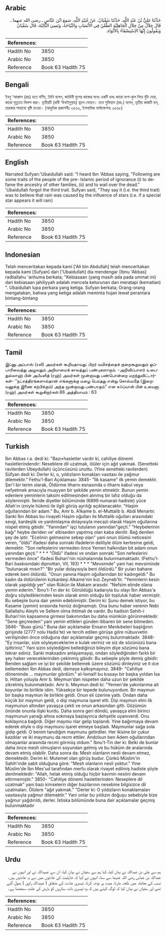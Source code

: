 ## Arabic


<div dir="rtl" lang="ar" style={{fontSize:'larger',backgroundColor:'#f8f9fa',padding:20}}>
حَدَّثَنَا عَلِيُّ بْنُ عَبْدِ اللَّهِ، حَدَّثَنَا سُفْيَانُ، عَنْ عُبَيْدِ اللَّهِ، سَمِعَ ابْنَ عَبَّاسٍ ـ رضى الله عنهما ـ قَالَ خِلاَلٌ مِنْ خِلاَلِ الْجَاهِلِيَّةِ الطَّعْنُ فِي الأَنْسَابِ وَالنِّيَاحَةُ، وَنَسِيَ الثَّالِثَةَ، قَالَ سُفْيَانُ وَيَقُولُونَ إِنَّهَا الاِسْتِسْقَاءُ بِالأَنْوَاءِ‏.‏
</div>
<div style={{backgroundColor:'#f8f9fa',padding:20, marginBottom: 10}}><table> <thead> <tr> <th>References:</th> <th></th> </tr> </thead> <tbody><tr><td>Hadith No</td><td>3850</td></tr><tr><td>Arabic No</td><td>3850</td></tr><tr><td>Reference</td><td>Book 63 Hadith 75</td></tr></tbody></table></div>

## Bengali


<div dir="ltr" lang="bn" style={{fontSize:'larger',backgroundColor:'#f8f9fa',padding:20}}>
ইবনু ‘আব্বাস (রাঃ) হতে বর্ণিত, তিনি বলেন, জাহিলী যুগের কাজের মধ্যে একটি হলঃ কারো বংশ-কুল নিয়ে খুঁটা দেয়া, কারো মৃত্যুতে বিলাপ করা। তৃতীয়টি (রাবী ‘উবাইদুল্লাহ) ভুলে গেছেন। তবে সুফিয়ান (রহ.) বলেন, তৃতীয় কাজটি হল, তারকার সাহায্যে বৃষ্টি চাওয়া। (আধুনিক প্রকাশনীঃ ৩৫৬৩, ইসলামিক ফাউন্ডেশনঃ ৩৫৬৮)
</div>
<div style={{backgroundColor:'#f8f9fa',padding:20, marginBottom: 10}}><table> <thead> <tr> <th>References:</th> <th></th> </tr> </thead> <tbody><tr><td>Hadith No</td><td>3850</td></tr><tr><td>Arabic No</td><td>3850</td></tr><tr><td>Reference</td><td>Book 63 Hadith 75</td></tr></tbody></table></div>

## English


<div dir="ltr" lang="en" style={{fontSize:'larger',backgroundColor:'#f8f9fa',padding:20}}>
Narrated Sufyan:'Ubaidullah said: "I heard Ibn 'Abbas saying, "Following are some traits of the people of the pre- Islamic period of ignorance (i) to defame the ancestry of other families, (ii) and to wail over the dead." 'Ubaidullah forgot the third trait. Sufyan said, "They say it (i.e. the third trait) was to believe that rain was caused by the influence of stars (i.e. if a special star appears it will rain)
</div>
<div style={{backgroundColor:'#f8f9fa',padding:20, marginBottom: 10}}><table> <thead> <tr> <th>References:</th> <th></th> </tr> </thead> <tbody><tr><td>Hadith No</td><td>3850</td></tr><tr><td>Arabic No</td><td>3850</td></tr><tr><td>Reference</td><td>Book 63 Hadith 75</td></tr></tbody></table></div>

## Indonesian


<div dir="ltr" lang="id" style={{fontSize:'larger',backgroundColor:'#f8f9fa',padding:20}}>
Telah menceritakan kepada kami ['Ali bin Abdullah] telah menceritakan kepada kami [Sufyan] dari ['Ubaidullah] dia mendengar [Ibnu 'Abbas] radliallahu 'anhuma berkata; "Kebiasaan (yang masih ada pada ummat ini) dari kebiasaan jahiliyyah adalah mencela keturunan dan meratapi (kematian) ". Ubaidullah lupa perkara yang ketiga. Sufyan berkata; Orang-orang mengatakan, bahwa yang ketiga adalah meminta hujan lewat perantara bintang-bintang
</div>
<div style={{backgroundColor:'#f8f9fa',padding:20, marginBottom: 10}}><table> <thead> <tr> <th>References:</th> <th></th> </tr> </thead> <tbody><tr><td>Hadith No</td><td>3850</td></tr><tr><td>Arabic No</td><td>3850</td></tr><tr><td>Reference</td><td>Book 63 Hadith 75</td></tr></tbody></table></div>

## Tamil


<div dir="ltr" lang="ta" style={{fontSize:'larger',backgroundColor:'#f8f9fa',padding:20}}>
இப்னு அப்பாஸ் (ரலி) அவர்கள் கூறியதாவது: பிறர் வமிசத்தைக் குறைகூறுவதும் ஒப்பாரிவைத்து அழுவதும் அறியாமைக் காலத்துப் பண்புகளாகும். -அறிவிப்பாளர் உபைதுல்லாஹ் பின் அபீயஸீத் (ரஹ்) அவர்கள் மூன்றாவது பண்பொன்றை மறந்துவிட்டார்கள்- “நட்சத்திரங்களால்தான் எங்களுக்கு மழை பெய்தது என்று சொல்வதே (இறைவனுக்கு இணை கற்பிக்கும்) அந்த மூன்றாவது பண்பாகும்” என சுஃப்யான் பின் உயைனா (ரஹ்) அவர்கள் கூறுகிறார்கள்.86 அத்தியாயம் : 63
</div>
<div style={{backgroundColor:'#f8f9fa',padding:20, marginBottom: 10}}><table> <thead> <tr> <th>References:</th> <th></th> </tr> </thead> <tbody><tr><td>Hadith No</td><td>3850</td></tr><tr><td>Arabic No</td><td>3850</td></tr><tr><td>Reference</td><td>Book 63 Hadith 75</td></tr></tbody></table></div>

## Turkish


<div dir="ltr" lang="tr" style={{fontSize:'larger',backgroundColor:'#f8f9fa',padding:20}}>
İbn Abbas r.a. dedi ki: "Bazı•hasletler vardır ki, cahiliye dönemi hasletlerindendir: Neseblere dil uzatmak, ölüler için ağıt yakmak. (Senetteki ravilerden Ubeydullah) üçüncüsünü unuttu. (Yine senetteki ravilerden) Süfyan dedi ki: Derler ki, o, yıldızların konakları vasıtası ile yağmur dilemektir." Fethu'l-Bari Açıklaması: 3845- "İlk kasame" ilk yemin demektir. Şer'i bir terim olarak, Öldürme itharnı esnasında o itharnı kabul veya nefyetmek amacıyla muayyen bir şekilde yemin etmektir. Bunun yemin edenlere yeminlerin taksim edilmesinden alınmış bir lafız olduğu da söylenmiştir. İleride diyetler bölümünde (6899 numaralı hadiste) yüce Allah'ın izniyle hükmü ile ilgili görüş ayrılığı açıklanacaktır. "Haşim oğullarından bir adam." Bu, Amr b. A1kame b. el-Muttalib b. Abdi Menartır. Sanki İbn Abbas bu rivayeti Haşim oğulları ile Muttalib oğulları arasındaki sevgi, kardeşlik ve yardımlaşma dolayısıyla mecazi olarak Haşim oğullarına nispet etmiş gibidir. "Yanından" işçi tutulanın yanından"geçti." "Heybelerinin bağı" heybe deriden ve' elbiseden yapılmış olan kaba denilir. Bağ denilen şey de iptir. "Ecelinin gelmesine sebep olan" yani onun ölümü neticesini veren, "öldü" ifadesi daha sonraki ifadelerin deliliyle ölüm kertesine geldi, demektir. "Son nefeslerini vermeden önce Yemen halkından bit adam onun yanından geçti." * * * "Öldü" ifadesi ve ondan sonraki "Son nefeslerini vermeden önce" ifadesi Buhari'nin nüshalannda bulunmamaktadır. (Fethu'l-Bari baskısındaki dipnottan, VII, 193) * * * "Mevsimde" yani hac mevsiminde "bulunacak mısın?" "Bir yular dolayısıyla beni öldürdü." Bir yuları bahane ederek beni öldürdü. "Onun yanına Haşim oğullarından bir kadıngeldi." Bu kadın da öldürülenin kızkardeşi Alkame'nin kızı Zeyneb'tir. "Yeminlerin kesin olarak yapıldığı yer" olan Rükün ile Makam arasıdır. "Nefsim elinde olana yemin ederim." İbnu't-Tın der ki: Görüldüğü kadarıyla bu olayı İbn Abbas'a doğru söylediklerinden kesin olarak emin olduğu bir topluluk haber vermiştir. Bu sebeple buna dair yemin edebiimiştir. Derim ki: Şunu demek istiyor, bu Kasame (yemin) sırasında henüz doğmamıştı. Ona bunu haber verenin Nebi Sallallahu Aleyhi ve Sellem olma ihtimali de vardır. Bu hadisin Sahih-i Buhari'nin kapsamına girmesi bakımından bu daha mümkün görünmektedir. "Sene geçmeden" yani yemin ettikleri günden itibaren bir sene bitmeden. 3846- "Buas günü." Buna dair açıklamalar Ensarın Menkıbeleri başlığının girişinde (2777 nolu Hadis'te) ve tercih edilen görüşe göre nübuvvetin verilişinden önce olduğuna dair açıklamalar geçmiş bulunmaktadır. 3848- "Ey insanlar, size söyleyeceklerim e kulak veriniz ve siz de sözünüzü bana işittiriniz." Yani sizin söylediğimi bellediğinizi bileyim diye sözümü bana tekrar ediniz. Sanki maksadını anlayamayıp, ondan söylediğinden farklı bir şey haber vereceklerinden çekinmiş gibidir. Bu sebeple şöyle demiş gibidir: Benden sağlam ve iyi bir şekilde bellemek üzere sözümü dinleyiniz ve it ıice bellemeden İbn Abbas dedi, demeye kalkışmayınız. 3849- "Cahiliye döneminde ... maymunlar gördüm." el-İsmail! bu kıssayı bir başka yoldan İsa b. Hittan yoluyla Amr b. Meymun'dan nispeten daha uzun bir şekilde zikretmiş bulunmaktadır. Amr b. Meymun dedi ki: "Yemen'de yakınlarıma ait koyunlar ile birlikte idim. Yüksekçe bir tepede bulunuyordum. Bir maymun bir başka maymun ile birlikte geldi. Onun eli üzerine yattı. Ondan daha küçük bir maymun geldi, o dişi maymuna işaret etti. Dişi maymun elini ilk maymunun altından yavaşça çekti ve onun arkasından gitti. Gözümün önünde onunla ilişki kurdu. Daha sonra geri döndü, yavaşça elini birinci maymunun yanağı altına sokmaya başlayınca dehşetle uyanıverdi. Onu koklayınca bağırdı. Diğer maymu nlar gelip toplandı. Yine bağırmaya devam ederek eliyle o dişi maymunu işaret etmeye başladı. Maymunlar sağa sola gidip geldi. O benim tanıdığım maymunu getirdiler. Her ikisine bir çukur kazdılar ve iki maymunu da recm ettiler. Andolsun ben Adem oğullarından olmayanlar arasında recmi görmüş oldum." İbnu't-Tin der ki: Belki de bunlar daha önce mesh olmuşların soyundan gelmiş ve bu hüküm de aralarında devam etmiş olabilir. Daha sonra da: Mesh olanların nesli devam etmez, demektedir. Derim ki: Mutemet olan görüş budur. Çünkü Müslim'in Sahih'inde sabit olduğuna göre: "Mesh olanların nesli yoktur." Yine Müslim'de İbn Mes'ud tarafından merfu olarak rivayet edilmiş hadiste şöyle denilmektedir: "Allah, helak etmiş olduğu hiçbir kavmin nesiini devam ettirmemiştir." 3850- "Cahiliye dönemi hasletlerinden: Neseplere dil uzatmak" yani bazı kimselerin diğer bazılarının nesebine bilgisizce dil uzatmaları. Ölülere "ağıt yakmak." "Derler ki: O yıldızların konaklamaları vasıtasıyla yağmur dilemektir." Yani onlar bu yıldızın doğuşu sebebiyle bize yağmur yağdırıldı, derler. İstiska bölümünde buna dair açıklamalar geçmiş bulunmaktadır
</div>
<div style={{backgroundColor:'#f8f9fa',padding:20, marginBottom: 10}}><table> <thead> <tr> <th>References:</th> <th></th> </tr> </thead> <tbody><tr><td>Hadith No</td><td>3850</td></tr><tr><td>Arabic No</td><td>3850</td></tr><tr><td>Reference</td><td>Book 63 Hadith 75</td></tr></tbody></table></div>

## Urdu


<div dir="rtl" lang="ur" style={{fontSize:'larger',backgroundColor:'#f8f9fa',padding:20}}>
ہم سے علی بن عبداللہ نے بیان کیا، کہا ہم سے سفیان نے بیان کیا، ان سے عبیداللہ نے اور انہوں نے عبداللہ بن عباس رضی اللہ عنہما سے سنا، انہوں نے کہا کہ جاہلیت کی عادتوں میں سے یہ عادتیں ہیں۔ نسب کے معاملہ میں طعنہ مارنا، میت پر نوحہ کرنا، تیسری عادت کے متعلق ( عبیداللہ راوی ) بھول گئے تھے اور سفیان نے بیان کیا کہ لوگ کہتے ہیں کہ وہ تیسری بات ستاروں کو بارش کی علت سمجھنا ہے۔
</div>
<div style={{backgroundColor:'#f8f9fa',padding:20, marginBottom: 10}}><table> <thead> <tr> <th>References:</th> <th></th> </tr> </thead> <tbody><tr><td>Hadith No</td><td>3850</td></tr><tr><td>Arabic No</td><td>3850</td></tr><tr><td>Reference</td><td>Book 63 Hadith 75</td></tr></tbody></table></div>